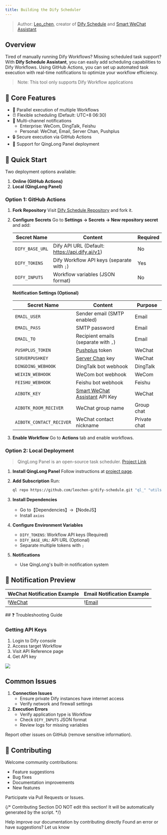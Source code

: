 ```yaml
---
title: Building the Dify Scheduler
---
```



> Author: [Leo\_chen](https://github.com/leochen-g), creator of [Dify Schedule](https://github.com/leochen-g/dify-schedule) and [Smart WeChat Assistant](https://github.com/leochen-g/wechat-assistant-pro)

## Overview

Tired of manually running Dify Workflows? Missing scheduled task support? With **Dify Schedule Assistant**, you can easily add scheduling capabilities to Dify Workflows. Using GitHub Actions, you can set up automated task execution with real-time notifications to optimize your workflow efficiency.

> Note: This tool only supports Dify Workflow applications

## 🌟 Core Features

* 🔄 Parallel execution of multiple Workflows
* ⏰ Flexible scheduling (Default: UTC+8 06:30)
* 📱 Multi-channel notifications
  * Enterprise: WeCom, DingTalk, Feishu
  * Personal: WeChat, Email, Server Chan, Pushplus
* 🔒 Secure execution via GitHub Actions
* 🐲 Support for QingLong Panel deployment

## 🚀 Quick Start

Two deployment options available:

1. **Online (GitHub Actions)**
2. **Local (QingLong Panel)**

### Option 1: GitHub Actions

1. **Fork Repository** Visit [Dify Schedule Repository](https://github.com/leochen-g/dify-schedule) and fork it.
2.  **Configure Secrets** Go to **Settings -> Secrets -> New repository secret** and add:

    | Secret Name     | Content                                        | Required |
    | --------------- | ---------------------------------------------- | -------- |
    | `DIFY_BASE_URL` | Dify API URL (Default: https://api.dify.ai/v1) | No       |
    | `DIFY_TOKENS`   | Dify Workflow API keys (separate with `;`)     | Yes      |
    | `DIFY_INPUTS`   | Workflow variables (JSON format)               | No       |

    **Notification Settings (Optional)**

    | Secret Name              | Content                                                                               | Purpose      |
    | ------------------------ | ------------------------------------------------------------------------------------- | ------------ |
    | `EMAIL_USER`             | Sender email (SMTP enabled)                                                           | Email        |
    | `EMAIL_PASS`             | SMTP password                                                                         | Email        |
    | `EMAIL_TO`               | Recipient emails (separate with `,`)                                                  | Email        |
    | `PUSHPLUS_TOKEN`         | [Pushplus](http://www.pushplus.plus/) token                                           | WeChat       |
    | `SERVERPUSHKEY`          | [Server Chan](https://sct.ftqq.com/) key                                              | WeChat       |
    | `DINGDING_WEBHOOK`       | DingTalk bot webhook                                                                  | DingTalk     |
    | `WEIXIN_WEBHOOK`         | WeCom bot webhook                                                                     | WeCom        |
    | `FEISHU_WEBHOOK`         | Feishu bot webhook                                                                    | Feishu       |
    | `AIBOTK_KEY`             | [Smart WeChat Assistant](https://wechat.aibotk.com/?r=dBL0Bn\&f=difySchedule) API Key | WeChat       |
    | `AIBOTK_ROOM_RECIVER`    | WeChat group name                                                                     | Group chat   |
    | `AIBOTK_CONTACT_RECIVER` | WeChat contact nickname                                                               | Private chat |
3. **Enable Workflow** Go to **Actions** tab and enable workflows.

### Option 2: Local Deployment

> QingLong Panel is an open-source task scheduler. [Project Link](https://github.com/whyour/qinglong)

1. **Install QingLong Panel** Follow instructions at [project page](https://github.com/whyour/qinglong).
2.  **Add Subscription** Run:

    ```bash
    ql repo https://github.com/leochen-g/dify-schedule.git "ql_" "utils" "sdk"
    ```
3. **Install Dependencies**
   * Go to【Dependencies】->【NodeJS】
   * Install `axios`
4. **Configure Environment Variables**
   * `DIFY_TOKENS`: Workflow API keys (Required)
   * `DIFY_BASE_URL`: API URL (Optional)
   * Separate multiple tokens with `;`
5. **Notifications**
   * Use QingLong's built-in notification system

## 📸 Notification Preview

<table>
  <thead>
    <tr>
      <th>WeChat Notification Example</th>
      <th>Email Notification Example</th>
    </tr>
  </thead>
  <tbody>
    <tr>
      <td>!<a href="https://assets-docs.dify.ai/2025/01/48d250d297950452a2c1a95babc06638.png">WeChat</a></td>
      <td>!<a href="https://assets-docs.dify.ai/2025/01/192e3ec292686129198a45562fad26cf.png">Email</a></td>
    </tr>
  </tbody>
</table>
## ❓ Troubleshooting Guide

### Getting API Keys

1. Login to Dify console
2. Access target Workflow
3. Visit API Reference page
4. Get API key

![](https://assets-docs.dify.ai/2025/01/f7239b198b4aeac98d209bfcebae153d.png)

## Common Issues

1. **Connection Issues**
   * Ensure private Dify instances have internet access
   * Verify network and firewall settings
2. **Execution Errors**
   * Verify application type is Workflow
   * Check `DIFY_INPUTS` JSON format
   * Review logs for missing variables

Report other issues on GitHub (remove sensitive information).

## 🤝 Contributing

Welcome community contributions:

* Feature suggestions
* Bug fixes
* Documentation improvements
* New features

Participate via Pull Requests or Issues.

{/*
Contributing Section
DO NOT edit this section!
It will be automatically generated by the script.
*/}

<CardGroup cols="2">
    <Card
        title="Edit this page"
        icon="pen-to-square"
        href="https://github.com/langgenius/dify-docs-mintlify/edit/main/en/learn-more/use-cases/dify-schedule.mdx"
    >
        Help improve our documentation by contributing directly
    </Card>
    <Card
        title="Report an issue"
        icon="github"
        href="https://github.com/langgenius/dify-docs-mintlify/issues/new?title=Documentation%20Issue%3A%20sched&body=%23%23%20Issue%20Description%0A%3C%21--%20Please%20briefly%20describe%20the%20issue%20you%20found%20--%3E%0A%0A%23%23%20Page%20Link%0Ahttps%3A%2F%2Fgithub.com%2Flanggenius%2Fdify-docs-mintlify%2Fblob%2Fmain%2Fen/learn-more/use-cases%2Fdify-schedule.mdx%0A%0A%23%23%20Suggested%20Changes%0A%3C%21--%20If%20you%20have%20specific%20suggestions%20for%20changes%2C%20please%20describe%20them%20here%20--%3E%0A%0A%3C%21--%20Thank%20you%20for%20helping%20improve%20our%20documentation%21%20--%3E"
    >
        Found an error or have suggestions? Let us know
    </Card>
</CardGroup>
